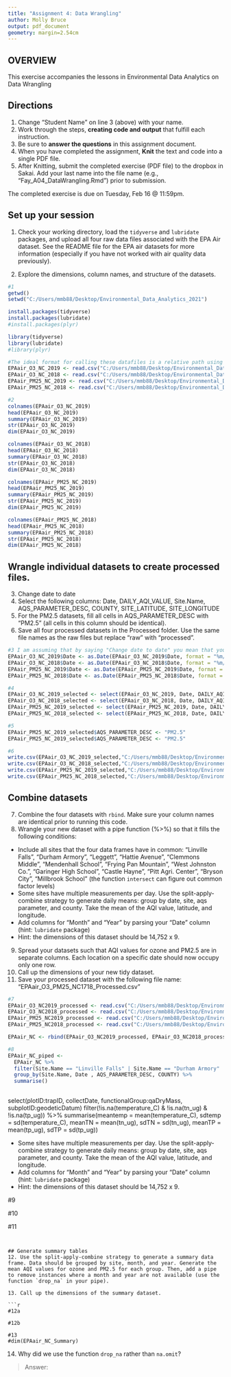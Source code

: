 ```yaml
---
title: "Assignment 4: Data Wrangling"
author: Molly Bruce
output: pdf_document
geometry: margin=2.54cm
---
```


## OVERVIEW

This exercise accompanies the lessons in Environmental Data Analytics on Data Wrangling 

## Directions
1. Change "Student Name" on line 3 (above) with your name.
2. Work through the steps, **creating code and output** that fulfill each instruction.
3. Be sure to **answer the questions** in this assignment document.
4. When you have completed the assignment, **Knit** the text and code into a single PDF file.
5. After Knitting, submit the completed exercise (PDF file) to the dropbox in Sakai. Add your last name into the file name (e.g., "Fay_A04_DataWrangling.Rmd") prior to submission.

The completed exercise is due on Tuesday, Feb 16 @ 11:59pm.

## Set up your session 
1. Check your working directory, load the `tidyverse` and `lubridate` packages, and upload all four raw data files associated with the EPA Air dataset. See the README file for the EPA air datasets for more information (especially if you have not worked with air quality data previously). 

2. Explore the dimensions, column names, and structure of the datasets. 

```r
#1
getwd()
setwd("C:/Users/mmb88/Desktop/Environmental_Data_Analytics_2021")

install.packages(tidyverse)
install.packages(lubridate)
#install.packages(plyr)

library(tidyverse)
library(lubridate)
#library(plyr)

#The ideal format for calling these datafiles is a relative path using the format EPAair_O3_NC_2019 <- read.csv("./Data/Raw/EPAair_O3_NC2019_raw.csv", stringsAsFactors = TRUE) however, this method has thrown errors for me on Assignment 3 and also on this assignment. Therefore, I hard-coded the path, though this isn't ideal. 
EPAair_O3_NC_2019 <- read.csv("C:/Users/mmb88/Desktop/Environmental_Data_Analytics_2021/Data/Raw/EPAair_O3_NC2019_raw.csv", stringsAsFactors = TRUE)
EPAair_O3_NC_2018 <- read.csv("C:/Users/mmb88/Desktop/Environmental_Data_Analytics_2021/Data/Raw/EPAair_O3_NC2018_raw.csv", stringsAsFactors = TRUE)
EPAair_PM25_NC_2019 <- read.csv("C:/Users/mmb88/Desktop/Environmental_Data_Analytics_2021/Data/Raw/EPAair_PM25_NC2019_raw.csv", stringsAsFactors = TRUE)
EPAair_PM25_NC_2018 <- read.csv("C:/Users/mmb88/Desktop/Environmental_Data_Analytics_2021/Data/Raw/EPAair_PM25_NC2018_raw.csv", stringsAsFactors = TRUE)

#2
colnames(EPAair_O3_NC_2019)
head(EPAair_O3_NC_2019)
summary(EPAair_O3_NC_2019)
str(EPAair_O3_NC_2019)
dim(EPAair_O3_NC_2019)

colnames(EPAair_O3_NC_2018)
head(EPAair_O3_NC_2018)
summary(EPAair_O3_NC_2018)
str(EPAair_O3_NC_2018)
dim(EPAair_O3_NC_2018)

colnames(EPAair_PM25_NC_2019)
head(EPAair_PM25_NC_2019)
summary(EPAair_PM25_NC_2019)
str(EPAair_PM25_NC_2019)
dim(EPAair_PM25_NC_2019)

colnames(EPAair_PM25_NC_2018)
head(EPAair_PM25_NC_2018)
summary(EPAair_PM25_NC_2018)
str(EPAair_PM25_NC_2018)
dim(EPAair_PM25_NC_2018)

```

## Wrangle individual datasets to create processed files.
3. Change date to date
4. Select the following columns: Date, DAILY_AQI_VALUE, Site.Name, AQS_PARAMETER_DESC, COUNTY, SITE_LATITUDE, SITE_LONGITUDE
5. For the PM2.5 datasets, fill all cells in AQS_PARAMETER_DESC with "PM2.5" (all cells in this column should be identical).
6. Save all four processed datasets in the Processed folder. Use the same file names as the raw files but replace "raw" with "processed".

```r
#3 I am assuming that by saying "Change date to date" you mean that you want us to parse the string turned factor into a traditional date object 
EPAair_O3_NC_2019$Date <- as.Date(EPAair_O3_NC_2019$Date, format = "%m/%d/%Y")
EPAair_O3_NC_2018$Date <- as.Date(EPAair_O3_NC_2018$Date, format = "%m/%d/%Y")
EPAair_PM25_NC_2019$Date <- as.Date(EPAair_PM25_NC_2019$Date, format = "%m/%d/%Y")
EPAair_PM25_NC_2018$Date <- as.Date(EPAair_PM25_NC_2018$Date, format = "%m/%d/%Y")

#4 
EPAair_O3_NC_2019_selected <- select(EPAair_O3_NC_2019, Date, DAILY_AQI_VALUE, Site.Name, AQS_PARAMETER_DESC, COUNTY, SITE_LATITUDE, SITE_LONGITUDE)
EPAair_O3_NC_2018_selected <- select(EPAair_O3_NC_2018, Date, DAILY_AQI_VALUE, Site.Name, AQS_PARAMETER_DESC, COUNTY, SITE_LATITUDE, SITE_LONGITUDE)
EPAair_PM25_NC_2019_selected <- select(EPAair_PM25_NC_2019, Date, DAILY_AQI_VALUE, Site.Name, AQS_PARAMETER_DESC, COUNTY, SITE_LATITUDE, SITE_LONGITUDE)
EPAair_PM25_NC_2018_selected <- select(EPAair_PM25_NC_2018, Date, DAILY_AQI_VALUE, Site.Name, AQS_PARAMETER_DESC, COUNTY, SITE_LATITUDE, SITE_LONGITUDE)

#5
EPAair_PM25_NC_2019_selected$AQS_PARAMETER_DESC <- "PM2.5"
EPAair_PM25_NC_2019_selected$AQS_PARAMETER_DESC <- "PM2.5"

#6
write.csv(EPAair_O3_NC_2019_selected,"C:/Users/mmb88/Desktop/Environmental_Data_Analytics_2021/Data/Processed/EPAair_O3_NC2019_processed.csv", row.names = FALSE)
write.csv(EPAair_O3_NC_2018_selected,"C:/Users/mmb88/Desktop/Environmental_Data_Analytics_2021/Data/Processed/EPAair_O3_NC2018_processed.csv", row.names = FALSE)
write.csv(EPAair_PM25_NC_2019_selected,"C:/Users/mmb88/Desktop/Environmental_Data_Analytics_2021/Data/Processed/EPAair_PM25_NC2019_processed.csv", row.names = FALSE)
write.csv(EPAair_PM25_NC_2018_selected,"C:/Users/mmb88/Desktop/Environmental_Data_Analytics_2021/Data/Processed/EPAair_PM25_NC2018_processed.csv", row.names = FALSE)
```

## Combine datasets
7. Combine the four datasets with `rbind`. Make sure your column names are identical prior to running this code. 
8. Wrangle your new dataset with a pipe function (%>%) so that it fills the following conditions: 

* Include all sites that the four data frames have in common: "Linville Falls", "Durham Armory", "Leggett", "Hattie Avenue", "Clemmons Middle", "Mendenhall School", "Frying Pan Mountain", "West Johnston Co.", "Garinger High School", "Castle Hayne", "Pitt Agri. Center", "Bryson City", "Millbrook School" (the function `intersect` can figure out common factor levels)
* Some sites have multiple measurements per day. Use the split-apply-combine strategy to generate daily means: group by date, site, aqs parameter, and county. Take the mean of the AQI value, latitude, and longitude.
* Add columns for "Month" and "Year" by parsing your "Date" column (hint: `lubridate` package)
* Hint: the dimensions of this dataset should be 14,752 x 9.

9. Spread your datasets such that AQI values for ozone and PM2.5 are in separate columns. Each location on a specific date should now occupy only one row.
10. Call up the dimensions of your new tidy dataset.
11. Save your processed dataset with the following file name: "EPAair_O3_PM25_NC1718_Processed.csv"

```r
#7
EPAair_O3_NC2019_processed <- read.csv("C:/Users/mmb88/Desktop/Environmental_Data_Analytics_2021/Data/Processed/EPAair_O3_NC2019_processed.csv")
EPAair_O3_NC2018_processed <- read.csv("C:/Users/mmb88/Desktop/Environmental_Data_Analytics_2021/Data/Processed/EPAair_O3_NC2018_processed.csv")
EPAair_PM25_NC2019_processed <- read.csv("C:/Users/mmb88/Desktop/Environmental_Data_Analytics_2021/Data/Processed/EPAair_PM25_NC2019_processed.csv")
EPAair_PM25_NC2018_processed <- read.csv("C:/Users/mmb88/Desktop/Environmental_Data_Analytics_2021/Data/Processed/EPAair_PM25_NC2018_processed.csv")

EPAair_NC <- rbind(EPAair_O3_NC2019_processed, EPAair_O3_NC2018_processed, EPAair_PM25_NC2019_processed, EPAair_PM25_NC2018_processed)

#8
EPAair_NC_piped <- 
  EPAair_NC %>%
  filter(Site.Name == "Linville Falls" | Site.Name == "Durham Armory" | Site.Name == "Leggett" | Site.Name == "Hattie Avenue" | Site.Name == "Clemmons Middle" | Site.Name == "Mendenhall School" | Site.Name == "Frying Pan Mountain" | Site.Name == "West Johnston Co." | Site.Name == "Garinger High School" | Site.Name == "Castle Hayne" | Site.Name == "Pitt Agri. Center" | Site.Name == "Bryson City" | Site.Name == "Millbrook School") %>%
  group_by(Site.Name, Date , AQS_PARAMETER_DESC, COUNTY) %>%
  summarise()
  
```

  select(plotID:trapID, collectDate, functionalGroup:qaDryMass, subplotID:geodeticDatum)
  filter(!is.na(temperature_C) & !is.na(tn_ug) & !is.na(tp_ug)) %>%
  summarise(meantemp = mean(temperature_C), 
            sdtemp = sd(temperature_C), 
            meanTN = mean(tn_ug), 
            sdTN = sd(tn_ug), 
            meanTP = mean(tp_ug), 
            sdTP = sd(tp_ug))

* Some sites have multiple measurements per day. Use the split-apply-combine strategy to generate daily means: group by date, site, aqs parameter, and county. Take the mean of the AQI value, latitude, and longitude.
* Add columns for "Month" and "Year" by parsing your "Date" column (hint: `lubridate` package)
* Hint: the dimensions of this dataset should be 14,752 x 9.

#9

#10

#11

```


## Generate summary tables
12. Use the split-apply-combine strategy to generate a summary data frame. Data should be grouped by site, month, and year. Generate the mean AQI values for ozone and PM2.5 for each group. Then, add a pipe to remove instances where a month and year are not available (use the function `drop_na` in your pipe). 

13. Call up the dimensions of the summary dataset.

```r
#12a

#12b

#13
#dim(EPAair_NC_Summary)

```

14. Why did we use the function `drop_na` rather than `na.omit`?

> Answer: 
